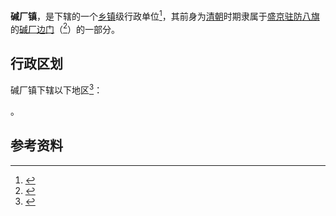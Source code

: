 {{中国乡级行政区|21/05/21/111/000}}
'''碱厂镇'''，是{{PRC admin/fullname|21/05/21/111/000|3}}下辖的一个[[乡镇|乡镇]]级行政单位<ref>{{PRC admin/ref sgc|{{PRC admin/parent|21/05/21/111/000}}}}</ref>，其前身为[[清朝|清朝]]时期隶属于[[盛京|盛京]][[盛京将军|驻防]][[八旗|八旗]]的[[碱厂边门|碱厂边门]]（{{lang-mnc|ᡤᡳᠶᠠᠮᡠᡮᠠᠨ<br>ᠵᠠᠰᡝ|v=giyamucan jase}}<ref>{{Cite book |last= 胡增益|title=《新满汉大词典》|publisher=新疆人民出版社|year=1994|pages=465|isbn=9787228024049|url=}}</ref>）的一部分。

== 行政区划 ==
碱厂镇下辖以下地区<ref>{{PRC admin/ref sgc|21/05/21/111/000}}</ref>：

{{PRC admin/children|21/05/21/111/000}}。

== 参考资料 ==
{{reflist}}

{{行政区划小作品}}
{{PRC admin/navcat|21/05/21/111/000}}